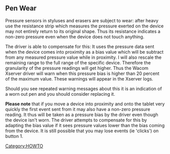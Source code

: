 [[Category:HOWTO]]
== Pen Wear ==

Pressure sensors in styluses and erasers are subject to wear: after heavy use the resistance strip which measures the pressure exerted on the device may not entirely return to its original shape. Thus its resistance indicates a non-zero pressure even when the device does not touch anything. 

The driver is able to compensate for this: It uses the pressure data sent when the device comes into proximity as a bias value which will be subtract from any measured pressure value while in proximity. I will also rescale the remaining range to the full range of the specific device. Therefore the granularity of the pressure readings will get higher. Thus the Wacom Xserver driver will warn when this pressure bias is higher than 20 percent of the maximum value. These warnings will appear in the Xserver logs.

Should you see repeated warning messages about this it is an indication of a worn out pen and you should consider replacing it.

'''Please note''' that if you move a device into proximity and onto the tablet very quickly the first event sent from it may also have a non-zero pressure reading. It thus will be taken as a pressure bias by the driver even though the device isn't worn. The driver attempts to compensate for this by adapting the bias value if it sees pressure values lower than the bias coming from the device. It is still possible that you may lose events (ie 'clicks') on button 1.